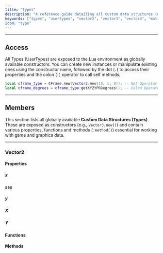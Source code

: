 ```yaml
---
title: "Types"
description: "A reference guide detailing all custom data structures (usertypes) exposed to the Lua environment, such as Vector2, Vector3, and other fundamental structures."
keywords: ["types", "usertypes", "vector2", "vector3", "vector4", "matrix3", "matrix4", "cframe", "rect", "udim", "udim2", "color3", "color4", "point", "data structure", "custom", "lua", "reference"]
icon: "type"
---
```


---

## Access

All Types (UserTypes) are exposed to the Lua environment as globally available constructors. You can create new instances or manipulate existing ones using the constructor name, followed by the dot (`.`) to access their properties and the colon (`:`) operator to call self methods.

```lua Types Usage Example
local cframe_type = CFrame.new(Vector3.new(10, 5, 8)); -- Dot Operator
local cframe_degrees = cframe_type:getXYZYPRDegrees(); -- Colon Operator
```

---

## Members

This section lists all globally available **Custom Data Structures (Types)**. These are exposed as constructors (e.g., `Vector3.new()`) and contain various properties, functions and methods (`:method()`) essential for working with game and graphics data.

---

### Vector2

#### Properties

##### x

aaa

##### y

##### X

##### Y

#### Functions

#### Methods